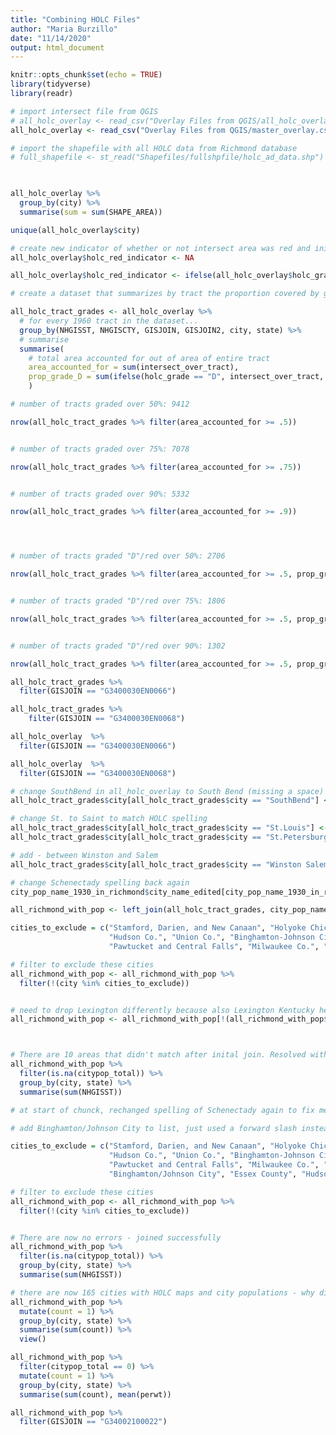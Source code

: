 ```yaml
---
title: "Combining HOLC Files"
author: "Maria Burzillo"
date: "11/14/2020"
output: html_document
---
```


```r
knitr::opts_chunk$set(echo = TRUE)
library(tidyverse)
library(readr)
```

```r

# import intersect file from QGIS
# all_holc_overlay <- read_csv("Overlay Files from QGIS/all_holc_overlay.csv")
all_holc_overlay <- read_csv("Overlay Files from QGIS/master_overlay.csv")

# import the shapefile with all HOLC data from Richmond database
# full_shapefile <- st_read("Shapefiles/fullshpfile/holc_ad_data.shp") 

  
```



```r
all_holc_overlay %>%
  group_by(city) %>%
  summarise(sum = sum(SHAPE_AREA))

unique(all_holc_overlay$city)
```


```r

# create new indicator of whether or not intersect area was red and initialize with NA value
all_holc_overlay$holc_red_indicator <- NA

all_holc_overlay$holc_red_indicator <- ifelse(all_holc_overlay$holc_grade == "D", 1, 0)

```


```r

# create a dataset that summarizes by tract the proportion covered by graded HOLC areas and the proportion of the tract with a graded area that is "D"/Red

all_holc_tract_grades <- all_holc_overlay %>%
  # for every 1960 tract in the dataset...
  group_by(NHGISST, NHGISCTY, GISJOIN, GISJOIN2, city, state) %>%
  # summarise
  summarise(
    # total area accounted for out of area of entire tract
    area_accounted_for = sum(intersect_over_tract),
    prop_grade_D = sum(ifelse(holc_grade == "D", intersect_over_tract, 0))
    )


```

```r

# number of tracts graded over 50%: 9412

nrow(all_holc_tract_grades %>% filter(area_accounted_for >= .5))


# number of tracts graded over 75%: 7078

nrow(all_holc_tract_grades %>% filter(area_accounted_for >= .75))


# number of tracts graded over 90%: 5332

nrow(all_holc_tract_grades %>% filter(area_accounted_for >= .9))




# number of tracts graded "D"/red over 50%: 2706

nrow(all_holc_tract_grades %>% filter(area_accounted_for >= .5, prop_grade_D >= .5))


# number of tracts graded "D"/red over 75%: 1806

nrow(all_holc_tract_grades %>% filter(area_accounted_for >= .5, prop_grade_D >= .75))


# number of tracts graded "D"/red over 90%: 1302

nrow(all_holc_tract_grades %>% filter(area_accounted_for >= .5, prop_grade_D >= .9))

```


```r
all_holc_tract_grades %>%
  filter(GISJOIN == "G3400030EN0066")

all_holc_tract_grades %>%
    filter(GISJOIN == "G3400030EN0068")
```

```r
all_holc_overlay  %>%
  filter(GISJOIN == "G3400030EN0066")

all_holc_overlay  %>%
  filter(GISJOIN == "G3400030EN0068")

```



```r

# change SouthBend in all_holc_overlay to South Bend (missing a space)
all_holc_tract_grades$city[all_holc_tract_grades$city == "SouthBend"] <- "South Bend"

# change St. to Saint to match HOLC spelling
all_holc_tract_grades$city[all_holc_tract_grades$city == "St.Louis"] <- "Saint Louis"
all_holc_tract_grades$city[all_holc_tract_grades$city == "St.Petersburg"] <- "Saint Petersburg"

# add - between Winston and Salem
all_holc_tract_grades$city[all_holc_tract_grades$city == "Winston Salem"] <- "Winston-Salem"

# change Schenectady spelling back again
city_pop_name_1930_in_richmond$city_name_edited[city_pop_name_1930_in_richmond$City == "Schenectady"] <- "Schenectady"

all_richmond_with_pop <- left_join(all_holc_tract_grades, city_pop_name_1930_in_richmond, by = c("city" = "city_name_edited", "state" = "state_ab"))

cities_to_exclude = c("Stamford, Darien, and New Canaan", "Holyoke Chicopee", "Bergen Co.", "Essex Co.", 
                      "Hudson Co.", "Union Co.", "Binghamton-Johnson City", "Lower Westchester Co.",
                      "Pawtucket and Central Falls", "Milwaukee Co.", "Lake Co. Gary", "Greater Kansas City")

# filter to exclude these cities
all_richmond_with_pop <- all_richmond_with_pop %>%
  filter(!(city %in% cities_to_exclude))


# need to drop Lexington differently because also Lexington Kentucky here
all_richmond_with_pop <- all_richmond_with_pop[!(all_richmond_with_pop$city == "Lexington" & all_richmond_with_pop$state == "MA"),]



# There are 10 areas that didn't match after inital join. Resolved with steps below...
all_richmond_with_pop %>% 
  filter(is.na(citypop_total)) %>% 
  group_by(city, state) %>%
  summarise(sum(NHGISST))

# at start of chunck, rechanged spelling of Schenectady again to fix merge issue with that city and change SouthBend in all_holc_overlay to South Bend (missing a space) to fix join issue.

# add Binghamton/Johnson City to list, just used a forward slash instead of - here. Add Essex County, Hudson County, and Lake County Gary here instad of abbreviating Co.

cities_to_exclude = c("Stamford, Darien, and New Canaan", "Holyoke Chicopee", "Bergen Co.", "Essex Co.", 
                      "Hudson Co.", "Union Co.", "Binghamton-Johnson City", "Lower Westchester Co.",
                      "Pawtucket and Central Falls", "Milwaukee Co.", "Lake Co. Gary", "Greater Kansas City",
                      "Binghamton/Johnson City", "Essex County", "Hudson County", "Lake County Gary")

# filter to exclude these cities
all_richmond_with_pop <- all_richmond_with_pop %>%
  filter(!(city %in% cities_to_exclude))


# There are now no errors - joined successfully
all_richmond_with_pop %>% 
  filter(is.na(citypop_total)) %>% 
  group_by(city, state) %>%
  summarise(sum(NHGISST))

# there are now 165 cities with HOLC maps and city populations - why did some disappear?
all_richmond_with_pop %>% 
  mutate(count = 1) %>%
  group_by(city, state) %>%
  summarise(sum(count)) %>%
  view()

all_richmond_with_pop %>%
  filter(citypop_total == 0) %>%
  mutate(count = 1) %>%
  group_by(city, state) %>%
  summarise(sum(count), mean(perwt))

```


```r

all_richmond_with_pop %>%
  filter(GISJOIN == "G34002100022")

```


